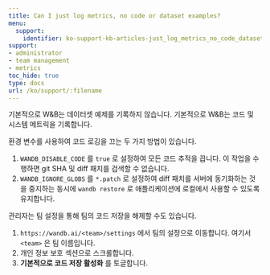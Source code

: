 ```yaml
---
title: Can I just log metrics, no code or dataset examples?
menu:
  support:
    identifier: ko-support-kb-articles-just_log_metrics_no_code_dataset_examples
support:
- administrator
- team management
- metrics
toc_hide: true
type: docs
url: /ko/support/:filename
---
```


기본적으로 W&B는 데이터셋 예제를 기록하지 않습니다. 기본적으로 W&B는 코드 및 시스템 메트릭을 기록합니다.

환경 변수를 사용하여 코드 로깅을 끄는 두 가지 방법이 있습니다.

1. `WANDB_DISABLE_CODE` 를 `true` 로 설정하여 모든 코드 추적을 끕니다. 이 작업을 수행하면 git SHA 및 diff 패치를 검색할 수 없습니다.
2. `WANDB_IGNORE_GLOBS` 를 `*.patch` 로 설정하여 diff 패치를 서버에 동기화하는 것을 중지하는 동시에 `wandb restore` 로 애플리케이션에 로컬에서 사용할 수 있도록 유지합니다.

관리자는 팀 설정을 통해 팀의 코드 저장을 해제할 수도 있습니다.

1. `https://wandb.ai/<team>/settings` 에서 팀의 설정으로 이동합니다. 여기서 `<team>` 은 팀 이름입니다.
2. 개인 정보 보호 섹션으로 스크롤합니다.
3. **기본적으로 코드 저장 활성화** 를 토글합니다.
